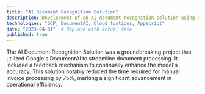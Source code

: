 ```yaml
---
title: "AI Document Recognition Solution"
description: Development of an AI document recognition solution using Google's DocumentAI, complemented with a feedback system for constant model improvement. This innovation led to a 75% reduction in manual invoice processing time.
technologies: "GCP, DocumentAI, Cloud funtions, Appscript"
date: "2023-04-01"  # Replace with actual date
published: true
---
```


The AI Document Recognition Solution was a groundbreaking project that utilized Google's DocumentAI to streamline document processing. It included a feedback mechanism to continually enhance the model's accuracy. This solution notably reduced the time required for manual invoice processing by 75%, marking a significant advancement in operational efficiency.

